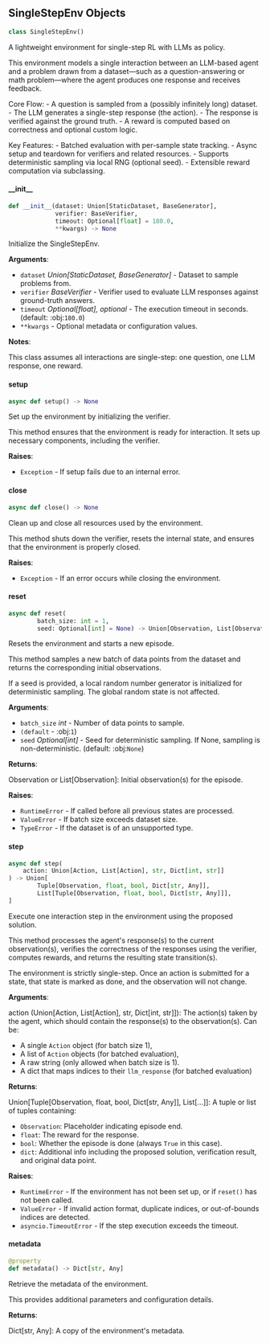 <a id="camel.environments.single_step"></a>

<a id="camel.environments.single_step.SingleStepEnv"></a>

## SingleStepEnv Objects

```python
class SingleStepEnv()
```

A lightweight environment for single-step RL with LLMs as policy.

This environment models a single interaction between an LLM-based agent
and a problem drawn from a dataset—such as a question-answering or
math problem—where the agent produces one response and receives feedback.

Core Flow:
    - A question is sampled from a (possibly infinitely long) dataset.
    - The LLM generates a single-step response (the action).
    - The response is verified against the ground truth.
    - A reward is computed based on correctness and optional custom logic.

Key Features:
    - Batched evaluation with per-sample state tracking.
    - Async setup and teardown for verifiers and related resources.
    - Supports deterministic sampling via local RNG (optional seed).
    - Extensible reward computation via subclassing.

<a id="camel.environments.single_step.SingleStepEnv.__init__"></a>

#### \_\_init\_\_

```python
def __init__(dataset: Union[StaticDataset, BaseGenerator],
             verifier: BaseVerifier,
             timeout: Optional[float] = 180.0,
             **kwargs) -> None
```

Initialize the SingleStepEnv.

**Arguments**:

- `dataset` _Union[StaticDataset, BaseGenerator]_ - Dataset to sample
  problems from.
- `verifier` _BaseVerifier_ - Verifier used to evaluate LLM responses
  against ground-truth answers.
- `timeout` _Optional[float], optional_ - The execution timeout in
  seconds. (default: :obj:`180.0`)
- `**kwargs` - Optional metadata or configuration values.
  

**Notes**:

  This class assumes all interactions are single-step: one question,
  one LLM response, one reward.

<a id="camel.environments.single_step.SingleStepEnv.setup"></a>

#### setup

```python
async def setup() -> None
```

Set up the environment by initializing the verifier.

This method ensures that the environment is ready for interaction.
It sets up necessary components, including the verifier.

**Raises**:

- `Exception` - If setup fails due to an internal error.

<a id="camel.environments.single_step.SingleStepEnv.close"></a>

#### close

```python
async def close() -> None
```

Clean up and close all resources used by the environment.

This method shuts down the verifier, resets the internal
state, and ensures that the environment is properly closed.

**Raises**:

- `Exception` - If an error occurs while closing the environment.

<a id="camel.environments.single_step.SingleStepEnv.reset"></a>

#### reset

```python
async def reset(
        batch_size: int = 1,
        seed: Optional[int] = None) -> Union[Observation, List[Observation]]
```

Resets the environment and starts a new episode.

This method samples a new batch of data points from the dataset and
returns the corresponding initial observations.

If a seed is provided, a local random number generator is initialized
for deterministic sampling. The global random state is not affected.

**Arguments**:

- `batch_size` _int_ - Number of data points to sample.
- `(default` - :obj:`1`)
- `seed` _Optional[int]_ - Seed for deterministic sampling. If None,
  sampling is non-deterministic. (default: :obj:`None`)
  

**Returns**:

  Observation or List[Observation]: Initial observation(s) for the
  episode.
  

**Raises**:

- `RuntimeError` - If called before all previous states are processed.
- `ValueError` - If batch size exceeds dataset size.
- `TypeError` - If the dataset is of an unsupported type.

<a id="camel.environments.single_step.SingleStepEnv.step"></a>

#### step

```python
async def step(
    action: Union[Action, List[Action], str, Dict[int, str]]
) -> Union[
        Tuple[Observation, float, bool, Dict[str, Any]],
        List[Tuple[Observation, float, bool, Dict[str, Any]]],
]
```

Execute one interaction step in the environment using the
proposed solution.

This method processes the agent's response(s) to the current
observation(s), verifies the correctness of the responses using
the verifier, computes rewards, and returns the resulting
state transition(s).

The environment is strictly single-step. Once an action is
submitted for a state, that state is marked as done, and
the observation will not change.

**Arguments**:

  action (Union[Action, List[Action], str, Dict[int, str]]):
  The action(s) taken by the agent,
  which should contain the response(s)
  to the observation(s). Can be:
  - A single `Action` object (for batch size 1),
  - A list of `Action` objects (for batched evaluation),
  - A raw string (only allowed when batch size is 1).
  - A dict that maps indices to their `llm_response`
  (for batched evaluation)
  

**Returns**:

  Union[Tuple[Observation, float, bool, Dict[str, Any]], List[...]]:
  A tuple or list of tuples containing:
  - `Observation`: Placeholder indicating episode end.
  - `float`: The reward for the response.
  - `bool`: Whether the episode is done
  (always `True` in this case).
  - `dict`: Additional info including the proposed solution,
  verification result, and original data point.
  

**Raises**:

- `RuntimeError` - If the environment has not been set up,
  or if `reset()` has not been called.
- `ValueError` - If invalid action format, duplicate indices,
  or out-of-bounds indices are detected.
- `asyncio.TimeoutError` - If the step execution exceeds the timeout.

<a id="camel.environments.single_step.SingleStepEnv.metadata"></a>

#### metadata

```python
@property
def metadata() -> Dict[str, Any]
```

Retrieve the metadata of the environment.

This provides additional parameters and configuration details.

**Returns**:

  Dict[str, Any]: A copy of the environment's metadata.


